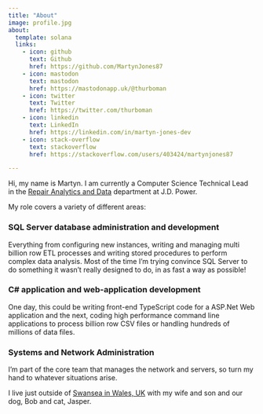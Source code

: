 ```yaml
---
title: "About"
image: profile.jpg
about:
  template: solana
  links:
    - icon: github
      text: Github
      href: https://github.com/MartynJones87
    - icon: mastodon
      text: mastodon
      href: https://mastodonapp.uk/@thurboman
    - icon: twitter
      text: Twitter
      href: https://twitter.com/thurboman
    - icon: linkedin
      text: LinkedIn
      href: https://linkedin.com/in/martyn-jones-dev
    - icon: stack-overflow
      text: stackoverflow
      href: https://stackoverflow.com/users/403424/martynjones87

---
```


Hi, my name is Martyn. I am currently a Computer Science Technical Lead in the [Repair Analytics and Data](https://www.jdpower.com/business/we-predict) department at J.D. Power.

My role covers a variety of different areas:

### SQL Server database administration and development

Everything from configuring new instances, writing and managing multi billion row ETL processes and writing stored procedures to perform complex data analysis. Most of the time I'm trying convince SQL Server to do something it wasn't really designed to do, in as fast a way as possible!

### C# application and web-application development

One day, this could be writing front-end TypeScript code for a ASP.Net Web application and the next, coding high performance command line applications to process billion row CSV files or handling hundreds of millions of data files.

### Systems and Network Administration

I'm part of the core team that manages the network and servers, so turn my hand to whatever situations arise.

I live just outside of [Swansea in Wales, UK](https://www.google.com/maps/place/Swansea/@51.6255141,-3.9655064,14z/data=!3m1!4b1!4m5!3m4!1s0x486e45555a4e97b1:0x3d77128e2fe7cb74!8m2!3d51.62144!4d-3.943646) with my wife and son and our dog, Bob and cat, Jasper.
